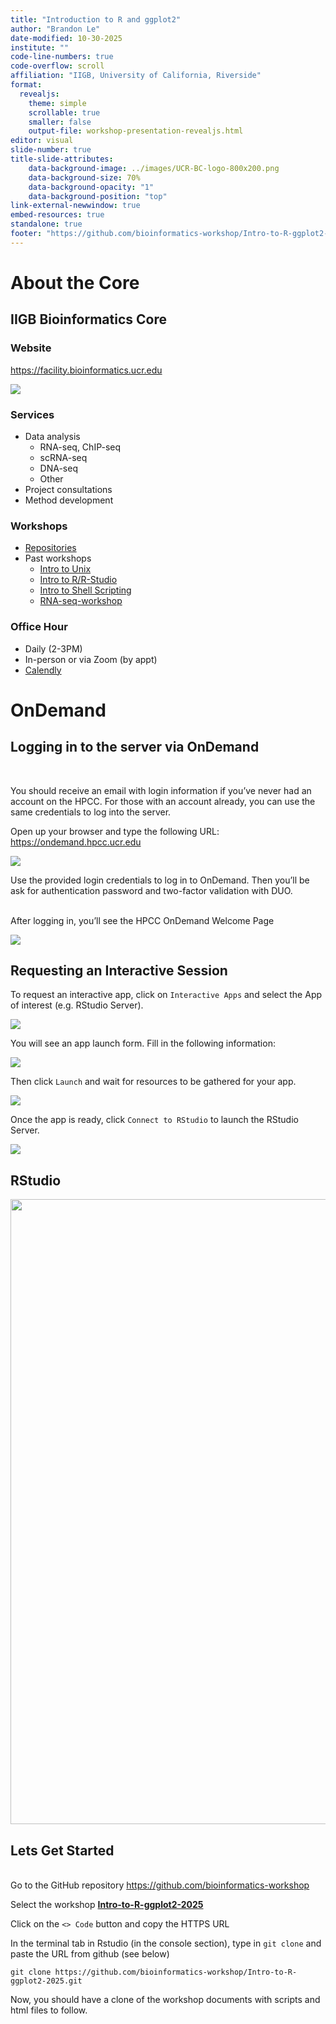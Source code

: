 ```yaml
---
title: "Introduction to R and ggplot2"
author: "Brandon Le"
date-modified: 10-30-2025
institute: ""
code-line-numbers: true
code-overflow: scroll
affiliation: "IIGB, University of California, Riverside"
format: 
  revealjs:
    theme: simple
    scrollable: true
    smaller: false
    output-file: workshop-presentation-revealjs.html
editor: visual
slide-number: true
title-slide-attributes:
    data-background-image: ../images/UCR-BC-logo-800x200.png
    data-background-size: 70%
    data-background-opacity: "1"
    data-background-position: "top"
link-external-newwindow: true
embed-resources: true
standalone: true
footer: "https://github.com/bioinformatics-workshop/Intro-to-R-ggplot2-2025"
---
```


# About the Core

## IIGB Bioinformatics Core {.smaller}

::: panel-tabset
### Website {.smaller}

<https://facility.bioinformatics.ucr.edu>

![](images/UCR-BC-logo-800x200.png){.absolute}

### Services {.smaller}

-   Data analysis
    -   RNA-seq, ChIP-seq
    -   scRNA-seq
    -   DNA-seq
    -   Other
-   Project consultations
-   Method development

### Workshops

-   [Repositories](https://github.com/orgs/bioinformatics-workshop/repositories)
-   Past workshops
    -   [Intro to Unix](https://github.com/bioinformatics-workshop/Intro-to-Unix)
    -   [Intro to R/R-Studio](https://github.com/bioinformatics-workshop/Intro-to-R-RStudio)
    -   [Intro to Shell Scripting](https://github.com/bioinformatics-workshop/Intro-to-Shell-Scripting)
    -   [RNA-seq-workshop](https://github.com/bioinformatics-workshop/RNA-Seq-Workshop)

### Office Hour

-   Daily (2-3PM)
-   In-person or via Zoom (by appt)
-   [Calendly](https://calendly.com/ucr_iigb_bioinfocore)
:::

# OnDemand

## Logging in to the server via OnDemand {.smaller}

<br>

You should receive an email with login information if you've never had an account on the HPCC. For those with an account already, you can use the same credentials to log into the server.

Open up your browser and type the following URL: <https://ondemand.hpcc.ucr.edu>

![](images/OnDemand_login.png)

::: callout-note
Use the provided login credentials to log in to OnDemand. Then you'll be ask for authentication password and two-factor validation with DUO.
:::

<br> After logging in, you'll see the HPCC OnDemand Welcome Page

![](images/OnDemand_splash.png)

## Requesting an Interactive Session {.smaller}

To request an interactive app, click on `Interactive Apps` and select the App of interest (e.g. RStudio Server).

![](images/OnDemand_interactive_app_menu.png)

You will see an app launch form. Fill in the following information:

![](images/OnDemand_interactive_app_form.png)

Then click `Launch` and wait for resources to be gathered for your app.

![](images/OnDemand_interactive_app_queue.png)

Once the app is ready, click `Connect to RStudio` to launch the RStudio Server.

![](images/OnDemand_interactive_app_launch.png)

## RStudio

![](images/RStudio-01.png){.absolute width="1000"}

## Lets Get Started {.smaller}

<br>
Go to the GitHub repository <https://github.com/bioinformatics-workshop>

Select the workshop [**Intro-to-R-ggplot2-2025**](https://github.com/bioinformatics-workshop/Intro-to-R-ggplot2-2025)

Click on the `<> Code` button and copy the HTTPS URL

In the terminal tab in Rstudio (in the console section), type in `git clone` and paste the URL from github (see below)

`git clone https://github.com/bioinformatics-workshop/Intro-to-R-ggplot2-2025.git`

Now, you should have a clone of the workshop documents with scripts and html files to follow.
